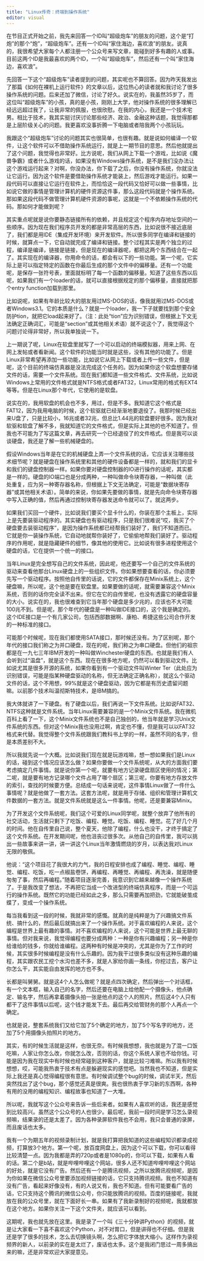 ```yaml
---
title: "Linux传奇：终端到操作系统"
editor: visual
---
```


在节目正式开始之前，我先来回答一个ID叫“超级炮车”的朋友的问题，这个是“打炮”的那个“炮”，“超级炮车”。还有一个ID叫“家住海边，喜欢浪”的朋友。说真的，我很希望大家每个人都注册一个公众号来写文章，能碰到好多有趣的人或事。目前这两个ID是我最喜欢的两个ID，一个叫“超级炮车”，然后还有一个叫“家住海边，喜欢浪”。

先回答一下这个“超级炮车”读者提到的问题，其实呢也不算回答。因为昨天我发出了那篇《如何在裸机上运行软件》的文章以后，这位热心的读者就和我讨论了很多操作系统的问题。后来还加了微信，讨论了好久。说实在的，我虽然35岁了，而这位叫“超级炮车”的小孩，真的是小孩，刚刚上大学，他对操作系统的很多理解已经远远超过我了，让我非常的佩服，也很欣慰。在我的内心，我还是一个技术宅男。相比于技术，我其实挺讨厌讨论那些经济、政治、金融这种话题，我觉得那都是上层阶级关心的问题。我更喜欢没事折腾一下电脑或者陪我两个小孩玩玩。

我跟这个“超级炮车”讨论的问题其实也很简单，也很有趣。就是说如何编译一个软件，让这个软件可以不借助操作系统运行，就是上一期节目的意思。然后他就提出了这个问题，我觉得也非常好。比方说呢，我们从网上下载一个游戏，比如说《魔兽争霸》或者什么游戏的话，如果没有Windows操作系统，是不是我们没办法让这个游戏运行起来？对啊，你没办法，你下载了之后，你没有操作系统，你就没法让它运行。因为这个软件是要借助操作系统才能装上，然后游戏才能运行。如果一段代码可以直接让它运行在软件上，而恰恰这一段代码又恰好可以做一些事情，比如说它做的事情是管理计算机的硬件资源这件事，那么这段代码就是个操作系统。那如果这段代码不做管理计算机硬件资源的事呢，这就是一个不依赖操作系统的代码。那如何才能做到呢？

其实重点呢就是说你要静态链接所有的依赖，并且规定这个程序内存地址空间的一些顺序。因为现在我们程序员开发的都是非常高层的东西，比如说很不接近底层了，我们都是用IDE（集成开发环境）来开发软件。所以很多同学在编译和链接的时候，就算点一下，它自动就完成了编译和链接。整个过程其实是两个独立的过程，编译是编译，链接是链接，但是现在的编译器呢，都把这两个东西结合在一起了。其实现在的编译器，你用命令的话，都会有以下的一些功能。第一个呢，它实际上是可以指定特定的函数在你最后生成的那个文件中的偏移量。还有一个功能呢，是保存一张符号表，里面就标明了每一个函数的偏移量。知道了这些东西以后呢，如果我们有一个loader的话，就可以直接根据规定的那个偏移量，直接就把那个entry function加载到那里。

比如说呢，如果有年龄比较大的朋友用过MS-DOS的话，像我就用过MS-DOS或者Windows3.1。它的本质是什么？就是一个loader，我一下子就要找到那个安全防护tion，就把它load起来好了。（注：此处“tion”应为识别错误，但根据上下文无法确定正确词汇，可能是“section”或其他相关术语）就不说这个了，我觉得这个问题讨论得非常好，所以我单独说一下。

上一期说了呢，Linux在软盘里就写了一个可以启动的终端模拟器，用来上网、在网上发帖或者看新闻。这个软件的功能当时就是这些，没有其他的功能了。但是Linux非常希望再添加一些功能，比如说它从网上下载或者上传一些文件，但是呢，这个目前的终端仿真器是没法完成这个任务的。因为如果你这个软盘想要存储文件的话，需要一个文件系统。现在我们都知道一些文件格式、文件系统，比如说Windows上常用的文件格式就是NTFS格式或者FAT32，Linux常用的格式有EXT4等等。但是在Linux那个年代，它使用的是软盘。

说实在的，我用软盘的机会也不多，用过，但是不多。我知道它这个格式是FAT12，因为我用电脑的时候，这个软驱就已经渐渐地要退役了。我那时候已经出来U盘了，只是比较小，16兆或者32兆，但总比1.44兆的软盘要好很多。因为我对软驱和软盘了解不多，我就知道它的文件格式，但是实际上其他的也不知道了。但我也不可能为了写这篇文章，再去研究一个已经退役了的文件格式。但是我可以谈谈硬盘，我还是了解一些机械硬盘的。

假设Windows当年是在它的机械硬盘上弄一个文件系统的话，它应该关注哪些技术细节呢？就是硬盘在操作系统里和其他的硬件设备都是一样的，就和我们的显卡和我们的键盘控制器一样。如果你要对硬盘控制器的IO进行操作的话呢，其实都是一样的。硬盘的IO端口也是分成两种，一种叫做命令块寄存器，一种叫做（此处重复，应为另一种寄存器名称，但根据上下文无法确定，可能是“数据块寄存器”或其他相关术语）。简单的来说，你如果先要做的事情，就是先向命令块寄存器中写入正确的值，然后再通过控制块寄存器发送命令就可以了。就这两步。

如果我们买回一个硬件，比如说我们要买个显卡什么的，你装在那个主板上，实际上是先要装驱动程序的。其实硬盘也有驱动程序，只是我们很难说“哎，我买了个硬盘要去装驱动程序”，是因为操作系统都已经帮我们装好了，我们不知道而已。它就是你一装操作系统，它自动地就帮你装好了，它偷偷地帮我们装好了。驱动程序的作用呢，就是隐藏硬件的细节，像其他的使用它。比如说有很多进程使用这个硬盘的话，它在提供一个统一的接口。

当年Linux是完全想写自己的文件系统，因此呢，他还要写一个自己的文件系统的驱动来查看他那台Linux硬盘上的一些组织文件。你如果想要查看的话，你必须要先写一个驱动程序。按照他自传里的话说，它的文件都保存在Minix系统上，这个硬盘嘛，所以呢，这个他是要在软盘里。如果要做的话呢，就需要兼容这个Minix系统，否则的话你完全读不出来。但它在它的自传里呢，也没有透露它的硬盘容量的大小。说实在的，我也很难查到它当年那个硬盘是多少兆的，应该也不大可能100兆不到。但是呢，那个年代的硬盘是一种叫做IDE接口的，这个我是确定的。这个IDE接口是一个有几家公司，包括西部数据啊、康柏、希捷这些公司合作开发的一种标准的接口。

可能那个时候呢，现在我们都使用SATA接口，那时候还没有。为了区别呢，那个年代的接口我们称之为并口硬盘，现在的呢，我们称之为串口硬盘。但他们的祖宗都是在一九七三年IBM开发的一种叫做Winchester硬盘的东西。也就是我们有人会听到过“温盘”，就是这个东西。现在在很多地方呢，仍然可以看到驱动文件。比如说尤其是很多开源的系统，如果你看到有一个驱动文件叫Winter Ter（此处应为识别错误，可能是指某种硬盘驱动的名称，但无法确定正确名称），就这么个驱动文件的话，这个不用想，99%就是这个硬盘驱动，因为它都是有历史遗留问题嘛。以前那个技术叫温彻斯特技术，是IBM搞的。

我大体就讲了一下硬盘。有了硬盘以后，我们再说一下文件系统。比如说FAT32、NTFS这种就是文件系统。当年Linux需要兼容的是一个Minix文件系统。我在微机百科上看了一下，这个Minix文件系统也不是自己独创的，他当年就是学习Unix文件系统的东西。但对这个Minix我也没用过啊，肯定也不懂，但是我可以以FAT32格式来代替。我觉得整个文件系统跟我们教科书上学的一样，虽然不同的名字，但是本质差别不大。

所以我就先说一个大概。比如说我们现在就是玩游戏嘛，想一想如果我们是Linux的话，碰到这个情况应该怎么做？如果你要做一个文件系统呢，从大的方面我们要考虑搞定几件事情。就是说你第一个呢，就要有地方记录硬盘扇区使用的情况；第二呢，就是要有地方记录哪个文件占用了哪个扇区；第三呢，你要有地方存放文件的索引，查找的时候要方便。总结成一句话来说呢，这件事情Linux做了一件什么事情呢？就是他做了一套方法。这套方法呢，就是用于存储、组织和管理计算机文件数据的一套方法。就是文件系统就是这么一件事情。他呢，还是要兼容Minix。

为了开发这个文件系统呢，我们这个可爱的Linux同学呢，就整个放弃了他所有的社交活动，生活就只剩下了吃饭、编程、睡觉。吃饭、编程、睡觉。花了好几个月的时间。他在自传里自己说，整个夏天，他除了编程，什么也没干，才终于搞定了这个文件系统。在开发期间呢，他也沮丧过很多次。从他自己的自传里，我可以挑出一些故事来讲一讲，讲一讲这个Linux当年激情燃烧的岁月，以表达我对Linux无限的敬佩。

他说：“这个项目花了我很大的力气，我的日程安排也成了编程、睡觉、编程、睡觉、编程、吃饭，吃一点椒盐卷饼，再编程、再睡觉、再编程、再洗澡，就是随便匆匆了事，然后再编程。”随着项目逐渐完善，我意识到它越来越像一个操作系统了。于是我改变了想法，不再把它当成一个改进型的终端仿真程序，而是一个可运行的操作系统。既然它的功能已经如此之多，那么只需要再加把劲，它就能破茧成蝶了，变成一个操作系统。

每当我看到这一段的时候，我就非常的感慨。就真的是纯粹是为了兴趣搞文件系统、搞什么的，然后最后就搞出来了一个操作系统。对于喜欢编程的人来说，这个编程是世界上最有趣的事情。对不喜欢编程的人来说，这个可能是世界上最无聊的事情。但对我来说，我觉得编程也要分成两种：一种是你有兴趣编程；另一种是你给谁给的钱多，你就给谁编程。这两种有时候是冲突的，尤其是你为了工作的时候，其实很多时候编程是没有什么乐趣的。因为我干过很多类似没有这种乐趣的编程，其实跟农民工挖个水沟也差不多，就是人家给你画一条线，你挖过去，客户让你怎么干，其实能自由发挥的地方也不多。

长都是叫舅舅。就是这4个人怎么做呢？就是点四次确定，然后弹出一个对话框，有一个文本框，输入自己的名字，然后还要在电脑上给他配一个摄像头，他点确定、输名字，然后再拿着摄像头拍一张是他点的这个人的照片。然后这4个人只有都干了这件事情以后呢，这个钱才能发下去。最后再交给管财务的那个人再点一个确定。

也就是说，整套系统我们又给它加了5个确定的地方，加了5个写名字的地方，还加了5个用摄像头拍照片的地方。

其实，有的时候生活就是这样，也很无奈。有时候我想想，我也就是为了混一口饭吃嘛，人家让你怎么改，你就怎么改，否则的话，你这个系统人家也不给你钱。可能是因为我在现实中有时候也经常碰到这种客户，就是比较刁难嘛。所以我有时候想想，哎，可能我热衷于技术有点是躲避现实的感觉吧。当然我也不知道，但是实际上我还是真心觉得编程很有意思。有时候调试整个bug的时候，调试半天，然后突然找出了这个bug，那个感觉还真是很爽。我也很热衷于学习新的东西啊，各种有用的没用的编程知识、编程故事也知道了一大堆。

所以呢，我就写这个公众号来告诉一些后来者。如果有人喜欢听的话，我还是感觉到比较高兴。虽然这个公众号的人也很少。最后呢，我前一段时间是学习怎么录视频嘛，结果录的还是太差了。因为各种录屏软件我也不会用，我只会普通的录屏，而且废话也太多。

我有一个为期五年的视频录制计划，就是我打算把我知道的这些编程知识都录成视频，打算放3个地方。第一个呢，放百度网盘上，因为这个可以下载，你可以看得比较清楚一点。因为我都是弄的720p或者是1080p的，你可以下载，如果有人看的话。第二个是b站，就是哔哩哔哩这个网站，很多人还不知道哔哩哔哩这个网站的好处，就是它没有广告。然后还有一个是腾讯视频，之所以放腾讯视频呢，是因为你如果在微信公众号里要添加视频链接的话，它只支持腾讯视频。我也不知道有没有广告，看起来好像没有，有的人说又有，我也不知道。但有可能要看广告的话，它只支持这个腾讯的微信公众号，你只能放腾讯的视频。百度的链接呢，我就放在我的公众号里，就在下面好长一串。如果有了我新录制好的视频呢，我就都放在这个地方。如果你关注一下这个文件夹，就应该可以看到。

这期呢，我也就先放在这里。我是录了一个叫《三十分钟讲Python》的视频，就是让大家看一下喜不喜欢这个Python，对不对胃口，但是讲得也不仔细。但是我还是学了很多的技术，怎么去切换镜头啊，怎么把它字体放大缩小。这样作为录视频界的新人，以前录的实在是太烂了，废话也太多。这个是我闭门思过一周多搞出来的嘛，还是非常欢迎大家提意见。
